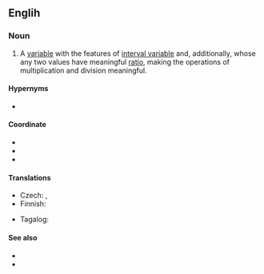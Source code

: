 ==Englih==

===Noun===
{{en-noun}}

# {{lb|en|statistics}} A [[variable]] with the features of [[interval variable]] and, additionally, whose any two values have meaningful [[ratio]], making the operations of multiplication and division meaningful.
{{examples-right|width=40%|examples=Speed<br>10 meters per second > 8 meters per second<br>10 mps - 8 mps = 2 mps<br>8 mps + 2 mps = 10 mps<br>'''10 mps / 8 mps = 1.25 (times as fast)<br>1.25 * 8 mps = 10 mps'''<br>10 mps * 8 mps = ''not defined''}}

====Hypernyms====
* {{l|en|cardinal variable}}

====Coordinate====
* {{l|en|categorical variable}}
* {{l|en|nominal variable}}
* {{l|en|interval variable}}

====Translations====
{{trans-top|ratio variable}}
* Czech: {{t|cs|poměrová veličina|f}}, {{t|cs|poměrová proměnná|f}}
* Finnish: {{t|fi|[[suhdeasteikollinen]] [[muuttuja]]}}
{{trans-mid}}
* Tagalog: {{t|tl|tagwaying aligin}}
{{trans-bottom}}

====See also====
* {{pedialite|Level of measurement}}
* {{l|en|ratio scale}}